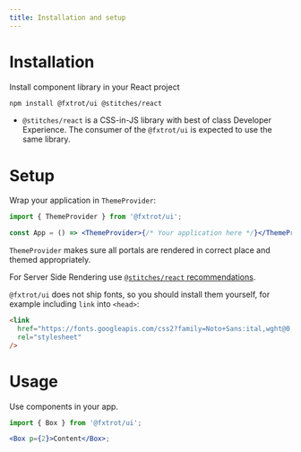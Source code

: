```yaml
---
title: Installation and setup
---
```


# Installation

Install component library in your React project

```bash
npm install @fxtrot/ui @stitches/react
```

- `@stitches/react` is a CSS-in-JS library with best of class Developer Experience. The consumer of the `@fxtrot/ui` is expected to use the same library.

# Setup

Wrap your application in `ThemeProvider`:

```jsx
import { ThemeProvider } from '@fxtrot/ui';

const App = () => <ThemeProvider>{/* Your application here */}</ThemeProvider>;
```

`ThemeProvider` makes sure all portals are rendered in correct place and themed appropriately.

For Server Side Rendering use [`@stitches/react` recommendations](https://stitches.dev/docs/server-side-rendering).

`@fxtrot/ui` does not ship fonts, so you should install them yourself, for example including `link` into `<head>`:

```html
<link
  href="https://fonts.googleapis.com/css2?family=Noto+Sans:ital,wght@0,400;0,700;1,400;1,700&display=swap"
  rel="stylesheet"
/>
```

# Usage

Use components in your app.

```jsx
import { Box } from '@fxtrot/ui';

<Box p={2}>Content</Box>;
```
